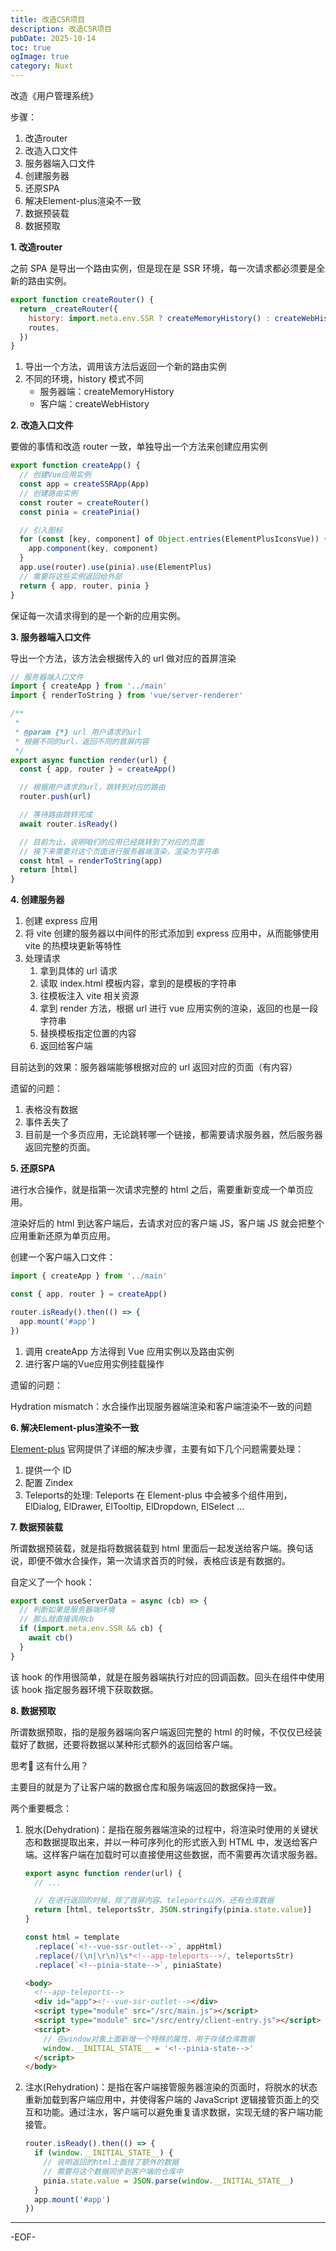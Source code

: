 ```yaml
---
title: 改造CSR项目
description: 改造CSR项目
pubDate: 2025-10-14
toc: true
ogImage: true
category: Nuxt
---
```


改造《用户管理系统》

步骤：

1. 改造router
2. 改造入口文件
3. 服务器端入口文件
4. 创建服务器
5. 还原SPA
6. 解决Element-plus渲染不一致
7. 数据预装载
8. 数据预取

**1. 改造router**

之前 SPA 是导出一个路由实例，但是现在是 SSR 环境，每一次请求都必须要是全新的路由实例。

```js
export function createRouter() {
  return _createRouter({
    history: import.meta.env.SSR ? createMemoryHistory() : createWebHistory(),
    routes,
  })
}
```

1. 导出一个方法，调用该方法后返回一个新的路由实例
2. 不同的环境，history 模式不同
   - 服务器端：createMemoryHistory
   - 客户端：createWebHistory

**2. 改造入口文件**

要做的事情和改造 router 一致，单独导出一个方法来创建应用实例

```js
export function createApp() {
  // 创建Vue应用实例
  const app = createSSRApp(App)
  // 创建路由实例
  const router = createRouter()
  const pinia = createPinia()

  // 引入图标
  for (const [key, component] of Object.entries(ElementPlusIconsVue)) {
    app.component(key, component)
  }
  app.use(router).use(pinia).use(ElementPlus)
  // 需要将这些实例返回给外部
  return { app, router, pinia }
}
```

保证每一次请求得到的是一个新的应用实例。

**3. 服务器端入口文件**

导出一个方法，该方法会根据传入的 url 做对应的首屏渲染

```js
// 服务器端入口文件
import { createApp } from '../main'
import { renderToString } from 'vue/server-renderer'

/**
 *
 * @param {*} url 用户请求的url
 * 根据不同的url，返回不同的首屏内容
 */
export async function render(url) {
  const { app, router } = createApp()

  // 根据用户请求的url，跳转到对应的路由
  router.push(url)

  // 等待路由跳转完成
  await router.isReady()

  // 目前为止，说明咱们的应用已经跳转到了对应的页面
  // 接下来需要对这个页面进行服务器端渲染，渲染为字符串
  const html = renderToString(app)
  return [html]
}
```

**4. 创建服务器**

1. 创建 express 应用
2. 将 vite 创建的服务器以中间件的形式添加到 express 应用中，从而能够使用 vite 的热模块更新等特性
3. 处理请求
   1. 拿到具体的 url 请求
   2. 读取 index.html 模板内容，拿到的是模板的字符串
   3. 往模板注入 vite 相关资源
   4. 拿到 render 方法，根据 url 进行 vue 应用实例的渲染，返回的也是一段字符串
   5. 替换模板指定位置的内容
   6. 返回给客户端

目前达到的效果：服务器端能够根据对应的 url 返回对应的页面（有内容）

遗留的问题：

1. 表格没有数据
2. 事件丢失了
3. 目前是一个多页应用，无论跳转哪一个链接，都需要请求服务器，然后服务器返回完整的页面。

**5. 还原SPA**

进行水合操作，就是指第一次请求完整的 html 之后，需要重新变成一个单页应用。

渲染好后的 html 到达客户端后，去请求对应的客户端 JS，客户端 JS 就会把整个应用重新还原为单页应用。

创建一个客户端入口文件：

```js
import { createApp } from '../main'

const { app, router } = createApp()

router.isReady().then(() => {
  app.mount('#app')
})
```

1. 调用 createApp 方法得到 Vue 应用实例以及路由实例
2. 进行客户端的Vue应用实例挂载操作

遗留的问题：

Hydration mismatch：水合操作出现服务器端渲染和客户端渲染不一致的问题

**6. 解决Element-plus渲染不一致**

[Element-plus](https://element-plus.org/zh-CN/guide/ssr.html) 官网提供了详细的解决步骤，主要有如下几个问题需要处理：

1. 提供一个 ID
2. 配置 Zindex
3. Teleports的处理: Teleports 在 Element-plus 中会被多个组件用到，ElDialog, ElDrawer, ElTooltip, ElDropdown, ElSelect ...

**7. 数据预装载**

所谓数据预装载，就是指将数据装载到 html 里面后一起发送给客户端。换句话说，即便不做水合操作，第一次请求首页的时候，表格应该是有数据的。

自定义了一个 hook：

```js
export const useServerData = async (cb) => {
  // 判断如果是服务器端环境
  // 那么就直接调用cb
  if (import.meta.env.SSR && cb) {
    await cb()
  }
}
```

该 hook 的作用很简单，就是在服务器端执行对应的回调函数。回头在组件中使用该 hook 指定服务器环境下获取数据。

**8. 数据预取**

所谓数据预取，指的是服务器端向客户端返回完整的 html 的时候，不仅仅已经装载好了数据，还要将数据以某种形式额外的返回给客户端。

思考🤔 这有什么用？

主要目的就是为了让客户端的数据仓库和服务端返回的数据保持一致。

两个重要概念：

1. 脱水(Dehydration)：是指在服务器端渲染的过程中，将渲染时使用的关键状态和数据提取出来，并以一种可序列化的形式嵌入到 HTML 中，发送给客户端。这样客户端在加载时可以直接使用这些数据，而不需要再次请求服务器。

   ```js
   export async function render(url) {
     // ...

     // 在进行返回的时候，除了首屏内容、teleports以外，还有仓库数据
     return [html, teleportsStr, JSON.stringify(pinia.state.value)]
   }
   ```

   ```js
   const html = template
     .replace(`<!--vue-ssr-outlet-->`, appHtml)
     .replace(/(\n|\r\n)\s*<!--app-teleports-->/, teleportsStr)
     .replace(`<!--pinia-state-->`, piniaState)
   ```

   ```html
   <body>
     <!--app-teleports-->
     <div id="app"><!--vue-ssr-outlet--></div>
     <script type="module" src="/src/main.js"></script>
     <script type="module" src="/src/entry/client-entry.js"></script>
     <script>
       // 在window对象上面新增一个特殊的属性，用于存储仓库数据
       window.__INITIAL_STATE__ = '<!--pinia-state-->'
     </script>
   </body>
   ```

2. 注水(Rehydration)：是指在客户端接管服务器渲染的页面时，将脱水的状态重新加载到客户端应用中，并使得客户端的 JavaScript 逻辑接管页面上的交互和功能。通过注水，客户端可以避免重复请求数据，实现无缝的客户端功能接管。

   ```js
   router.isReady().then(() => {
     if (window.__INITIAL_STATE__) {
       // 说明返回的html上面挂了额外的数据
       // 需要将这个数据同步到客户端的仓库中
       pinia.state.value = JSON.parse(window.__INITIAL_STATE__)
     }
     app.mount('#app')
   })
   ```

---

-EOF-
